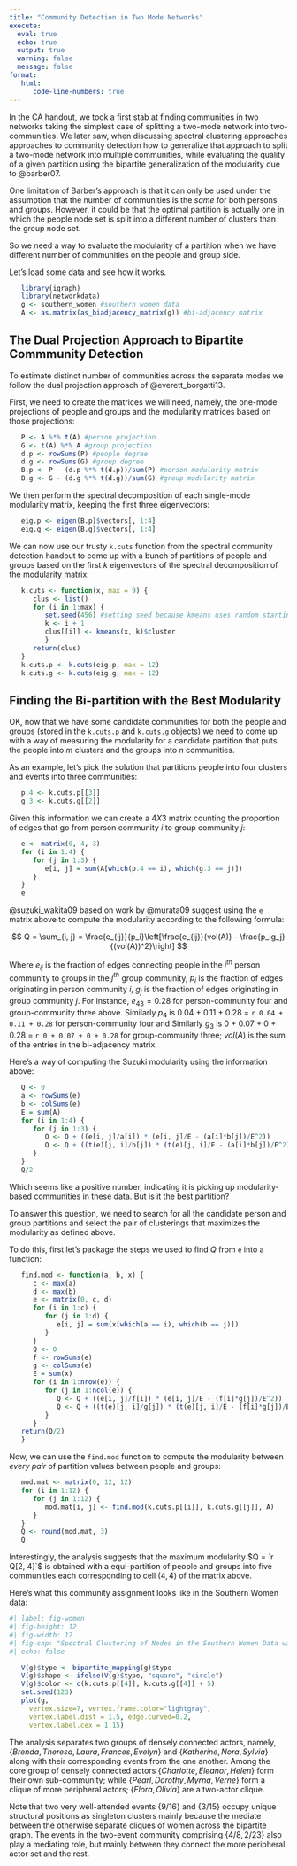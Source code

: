 ```yaml
---
title: "Community Detection in Two Mode Networks"
execute: 
  eval: true
  echo: true
  output: true
  warning: false
  message: false
format: 
   html:
      code-line-numbers: true
---
```


In the CA handout, we took a first stab at finding communities in two networks taking the simplest case of splitting a two-mode network into two-communities. We later saw, when discussing spectral clustering approaches approaches to community detection how to generalize that approach to split a two-mode network into multiple communities, while evaluating the quality of a given partition using the bipartite generalization of the modularity due to @barber07.

One limitation of Barber's approach is that it can only be used under the assumption that the number of communities is the *same* for both persons and groups. However, it could be that the optimal partition is actually one in which the people node set is split into a different number of clusters than the group node set.

So we need a way to evaluate the modularity of a partition when we have different number of communities on the people and group side. 

Let's load some data and see how it works. 

```r
   library(igraph)
   library(networkdata)
   g <- southern_women #southern women data
   A <- as.matrix(as_biadjacency_matrix(g)) #bi-adjacency matrix
```

## The Dual Projection Approach to Bipartite Commmunity Detection

To estimate distinct number of communities across the separate modes we follow the dual projection approach of @everett_borgatti13.

First, we need to create the matrices we will need, namely, the one-mode projections of people and groups and the modularity matrices based on those projections:

```r
   P <- A %*% t(A) #person projection
   G <- t(A) %*% A #group projection
   d.p <- rowSums(P) #people degree
   d.g <- rowSums(G) #group degree
   B.p <- P - (d.p %*% t(d.p))/sum(P) #person modularity matrix
   B.g <- G - (d.g %*% t(d.g))/sum(G) #group modularity matrix
```

We then perform the spectral decomposition of each single-mode modularity matrix, keeping the first three eigenvectors:

```r
   eig.p <- eigen(B.p)$vectors[, 1:4]
   eig.g <- eigen(B.g)$vectors[, 1:4]
```

We can now use our trusty `k.cuts` function from the spectral community detection handout to come up with a bunch of partitions of people and groups based on the first $k$ eigenvectors of the spectral decomposition of the modularity matrix:

```r
   k.cuts <- function(x, max = 9) {
      clus <- list()
      for (i in 1:max) {
         set.seed(456) #setting seed because kmeans uses random starting nodes for cluster centroids
         k <- i + 1
         clus[[i]] <- kmeans(x, k)$cluster
         }
      return(clus)
   }
   k.cuts.p <- k.cuts(eig.p, max = 12)
   k.cuts.g <- k.cuts(eig.g, max = 12)
```

## Finding the Bi-partition with the Best Modularity

OK, now that we have some candidate communities for both the people and groups (stored in the `k.cuts.p` and `k.cuts.g` objects) we need to come up with a way of measuring the modularity for a candidate partition that puts the people into $m$ clusters and the groups into $n$ communities. 

As an example, let's pick the solution that partitions people into four clusters and events into three communities:

```r
   p.4 <- k.cuts.p[[3]]
   g.3 <- k.cuts.g[[2]]
```

Given this information we can create a $4 X 3$ matrix counting the proportion of edges that go from person community $i$ to group community $j$:

```r
   e <- matrix(0, 4, 3)
   for (i in 1:4) {
      for (j in 1:3) {
         e[i, j] = sum(A[which(p.4 == i), which(g.3 == j)])
      }
   }
   e
```

@suzuki_wakita09 based on work by @murata09 suggest  using the `e` matrix above to compute the modularity according to the following formula:

$$
Q = \sum_{i, j} = \frac{e_{ij}}{p_i}\left[\frac{e_{ij}}{vol(A)} - \frac{p_ig_j}{(vol(A))^2}\right]
$$

Where $e_{ij}$ is the fraction of edges connecting people in the $i^{th}$ person community to groups in the $j^{th}$ group community, $p_i$ is the fraction of edges originating in person community $i$, $g_j$ is the fraction of edges originating in group community $j$. For instance, $e_{43} = 0.28$ for person-community four and group-community three above. Similarly $p_4$ is 0.04 + 0.11 + 0.28 = `r 0.04 + 0.11 + 0.28` for person-community four and Similarly $g_3$ is 0 + 0.07 + 0 + 0.28 = `r 0 + 0.07 + 0 + 0.28` for group-community three; $vol(A)$ is the sum of the entries in the bi-adjacency matrix.

Here's a way of computing the Suzuki modularity using the information above:

```r
   Q <- 0
   a <- rowSums(e)
   b <- colSums(e)
   E = sum(A)
   for (i in 1:4) {
      for (j in 1:3) {
         Q <- Q + ((e[i, j]/a[i]) * (e[i, j]/E - (a[i]*b[j])/E^2))
         Q <- Q + ((t(e)[j, i]/b[j]) * (t(e)[j, i]/E - (a[i]*b[j])/E^2))
      }
   }
   Q/2
```

Which seems like a positive number, indicating it is picking up modularity-based communities in these data. But is it the best partition? 

To answer this question, we need to search for all the candidate person and group partitions and select the pair of clusterings that maximizes the modularity as defined above. 

To do this, first let's package the steps we used to find $Q$ from `e` into a function:

```r
   find.mod <- function(a, b, x) {
      c <- max(a)
      d <- max(b)
      e <- matrix(0, c, d)
      for (i in 1:c) {
         for (j in 1:d) {
            e[i, j] = sum(x[which(a == i), which(b == j)])
         }
      }
      Q <- 0
      f <- rowSums(e)
      g <- colSums(e)
      E = sum(x)
      for (i in 1:nrow(e)) {
         for (j in 1:ncol(e)) {
            Q <- Q + ((e[i, j]/f[i]) * (e[i, j]/E - (f[i]*g[j])/E^2))
            Q <- Q + ((t(e)[j, i]/g[j]) * (t(e)[j, i]/E - (f[i]*g[j])/E^2))
         }
      }
   return(Q/2)
   }
```

Now, we can use the `find.mod` function to compute the modularity between *every pair* of partition values between people and groups:

```r
   mod.mat <- matrix(0, 12, 12)
   for (i in 1:12) {
      for (j in 1:12) {
         mod.mat[i, j] <- find.mod(k.cuts.p[[i]], k.cuts.g[[j]], A)
      }
   }
   Q <- round(mod.mat, 3)
   Q
```

Interestingly, the analysis suggests that the maximum modularity $Q = `r Q[2, 4]`$ is obtained with a equi-partition of people and groups into five communities each corresponding to cell $(4, 4)$ of the matrix above.

Here's what this community assignment looks like in the Southern Women data:

```r
#| label: fig-women
#| fig-height: 12
#| fig-width: 12
#| fig-cap: "Spectral Clustering of Nodes in the Southern Women Data with Optimal Community Assignment Obtained via the Suzuki Modularity."
#| echo: false

   V(g)$type <- bipartite_mapping(g)$type
   V(g)$shape <- ifelse(V(g)$type, "square", "circle")
   V(g)$color <- c(k.cuts.p[[4]], k.cuts.g[[4]] + 5)
   set.seed(123)
   plot(g, 
     vertex.size=7, vertex.frame.color="lightgray", 
     vertex.label.dist = 1.5, edge.curved=0.2, 
     vertex.label.cex = 1.15)
```

The analysis separates two groups of densely connected actors, namely, $\{Brenda, Theresa, Laura, Frances, Evelyn\}$ and $\{Katherine, Nora, Sylvia\}$ along with their corresponding events from the one another. Among the core group of densely connected actors $\{Charlotte, Eleanor, Helen\}$ form their own sub-community; while $\{Pearl, Dorothy, Myrna, Verne\}$ form a clique of more peripheral actors; $\{Flora, Olivia\}$ are a two-actor clique.

Note that two very well-attended events $\{9/16\}$ and $\{3/15\}$ occupy unique structural positions as singleton clusters mainly because the mediate between the otherwise separate cliques of women across the bipartite graph. The events in the two-event community comprising $\{4/8, 2/23\}$ also play a mediating role, but mainly between they connect the more peripheral actor set and the rest.





